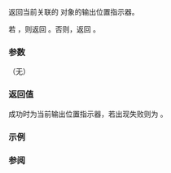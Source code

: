 {{cpp/io/basic_ostream/title | tellp}}
{{cpp/io/basic_ostream/navbar}}
{{ddcl |
pos_type tellp();
}}

返回当前关联的 {{tt|streambuf}} 对象的输出位置指示器。

{{rev begin}}
{{rev | since=c++11 |
表现为{{named req|UnformattedOutputFunction}}（除了不实际进行输出）。在构造并检查 sentry 对象后， 
}}
{{rev end}}
若 {{c|1=fail()==true}}，则返回 {{c|pos_type(-1)}}。否则，返回 {{c|rdbuf()-&gt;pubseekoff(0, std::ios_base::cur, std::ios_base::out)}}。

===参数===
（无）

===返回值===
成功时为当前输出位置指示器，若出现失败则为 {{c|pos_type(-1)}}。

===示例===
{{example
 | code=
#include &lt;iostream&gt;
#include &lt;sstream&gt;
int main()
{
    std::ostringstream s;
    std::cout &lt;&lt; s.tellp() &lt;&lt; '\n';
    s &lt;&lt; 'h';
    std::cout &lt;&lt; s.tellp() &lt;&lt; '\n';
    s &lt;&lt; "ello, world ";
    std::cout &lt;&lt; s.tellp() &lt;&lt; '\n';
    s &lt;&lt; 3.14 &lt;&lt; '\n';
    std::cout &lt;&lt; s.tellp() &lt;&lt; '\n' &lt;&lt; s.str();
}
 | output=
0
1
13
18
hello, world 3.14
}}

===参阅===
{{dsc begin}}
{{dsc inc | cpp/io/basic_ostream/dsc seekp}}
{{dsc inc | cpp/io/basic_istream/dsc tellg}}
{{dsc inc | cpp/io/basic_istream/dsc seekg}}
{{dsc end}}

{{langlinks|de|en|es|fr|it|ja|pt|ru}}